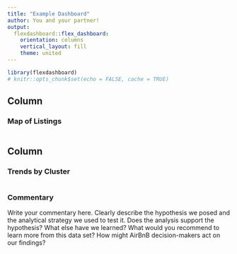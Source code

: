 ```yaml
---
title: "Example Dashboard"
author: You and your partner!  
output: 
  flexdashboard::flex_dashboard:
    orientation: columns
    vertical_layout: fill
    theme: united
---
```


```r
library(flexdashboard)
# knitr::opts_chunk$set(echo = FALSE, cache = TRUE)
```

Column {data-width=650}
-----------------------------------------------------------------------

### Map of Listings

```r

```

Column {data-width=350}
-----------------------------------------------------------------------

### Trends by Cluster

```r

```

### Commentary

Write your commentary here. Clearly describe the hypothesis we posed and the analytical strategy we used to test it. Does the analysis support the hypothesis? What else have we learned? What would you recommend to learn more from this data set? How might AirBnB decision-makers act on our findings? 

